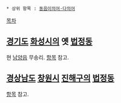  * 상위 항목 : [[동음이의어·다의어]]

{{{+1 茂松洞 / Musong-dong }}}

[[목차]]

== [[경기도]] [[화성시]]의 옛 [[법정동]] ==
현 [[남양읍]] 무송리. [[무송동(화성)|항목]] 참고.
== [[경상남도]] [[창원시]] [[진해구]]의 [[법정동]] ==
[[무송동(진해)|항목]] 참고.
